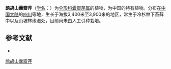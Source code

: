 {{NoteTA|G1=LS}}
{{Speciesbox
| name = 鹧鸪山囊瓣芹
| status = 
| status_system = 
| image = 
| genus = Pternopetalum
| species = trifoliatum
| authority = Shan et Pu
}}

'''鹧鸪山囊瓣芹'''（[[学名|学名]]：{{lang|la|''Pternopetalum trifoliatum''}}）为[[伞形科|伞形科]][[囊瓣芹属|囊瓣芹属]]的植物，为中国的特有植物。分布在[[中国大陆|中国大陆]]的[[四川|四川]]等地，生长于海拔3,400米至3,900米的地区，常生于冷杉林下苔藓中以及山坡林缘湿处，目前尚未由人工引种栽培。

== 参考文献 ==
<div class="references-small">
* {{cite web| url =http://www.bioinfo.cn/db05/KmzwSpecies.php?action=view&id=22954| title =鹧鸪山囊瓣芹| work =《中国高等植物数据库全库》| publisher =中国科学院微生物研究所| author =昆明植物研究所| accessdate =2009-02-25| deadurl =yes| archiveurl =https://web.archive.org/web/20160305022350/http://www.bioinfo.cn/db05/KmzwSpecies.php?action=view&id=22954| archivedate =2016-03-05}}
</div>
{{Taxonbar|from=Q15231886}}

[[Category:囊瓣芹属|鹧鸪山囊瓣芹]]


{{Apiales-stub}}